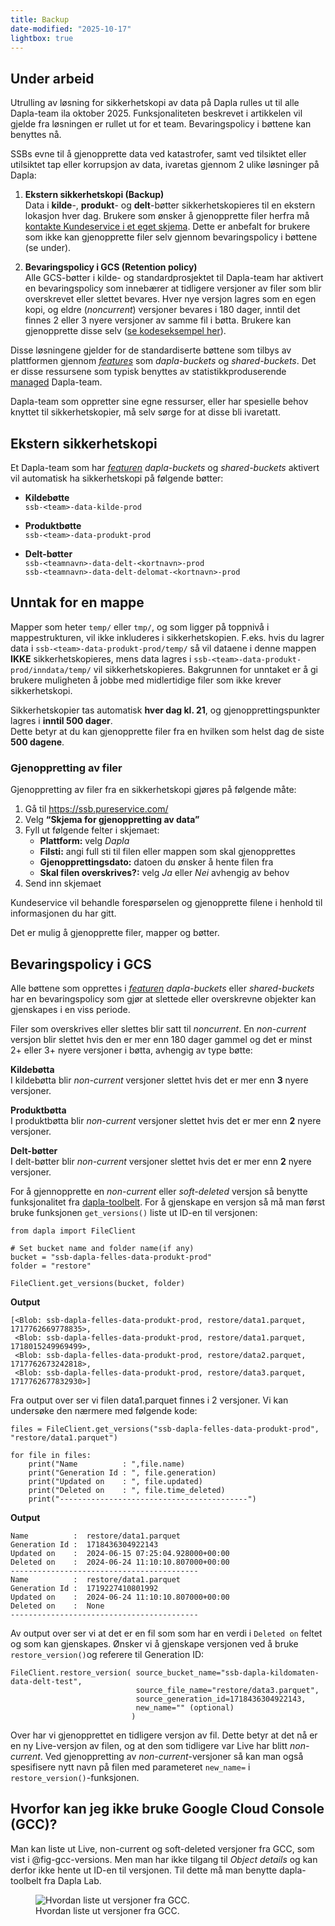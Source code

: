 ```yaml
---
title: Backup
date-modified: "2025-10-17"
lightbox: true
---
```


::: {.callout-warning}
## Under arbeid

Utrulling av løsning for sikkerhetskopi av data på Dapla rulles ut til alle Dapla-team ila oktober 2025. Funksjonaliteten beskrevet i artikkelen vil gjelde fra løsningen er rullet ut for et team. Bevaringspolicy i bøttene kan benyttes nå. 
:::

SSBs evne til å gjenopprette data ved katastrofer, samt ved tilsiktet eller utilsiktet tap eller korrupsjon av data, ivaretas gjennom 2 ulike løsninger på Dapla:

1. **Ekstern sikkerhetskopi (Backup)**  
Data i **kilde**-, **produkt**- og **delt**-bøtter sikkerhetskopieres til en ekstern lokasjon hver dag. Brukere som ønsker å gjenopprette filer herfra må [kontakte Kundeservice i et eget skjema](https://ssb.pureservice.com/#/new/23). Dette er anbefalt for brukere som ikke kan gjenopprette filer selv gjennom bevaringspolicy i bøttene (se under). 

2. **Bevaringspolicy i GCS (Retention policy)**  
Alle GCS-bøtter i kilde- og standardprosjektet til Dapla-team har aktivert en bevaringspolicy som innebærer at tidligere versjoner av filer som blir overskrevet eller slettet bevares. Hver nye versjon lagres som en egen kopi, og eldre (*noncurrent*) versjoner bevares i 180 dager, inntil det finnes 2 eller 3 nyere versjoner av samme fil i bøtta. Brukere kan gjenopprette disse selv ([se kodeseksempel her](./backup-data.qmd#bevaringspolicy-i-gcs)).    

Disse løsningene gjelder for de standardiserte bøttene som tilbys av plattformen gjennom [*features*](./features.qmd) som *dapla-buckets* og *shared-buckets*. Det er disse ressursene som typisk benyttes av statistikkproduserende [managed](./hva-er-dapla-team.qmd#autonomitetsnivå) Dapla-team. 

Dapla-team som oppretter sine egne ressurser, eller har spesielle behov knyttet til sikkerhetskopier, må selv sørge for at disse bli ivaretatt.

## Ekstern sikkerhetskopi

Et Dapla-team som har [*featuren*](./features.qmd#features) *dapla-buckets* og *shared-buckets* aktivert vil automatisk ha sikkerhetskopi på følgende bøtter:  

- **Kildebøtte**  
`ssb-<team>-data-kilde-prod`

- **Produktbøtte**  
`ssb-<team>-data-produkt-prod`

- **Delt-bøtter**  
`ssb-<teamnavn>-data-delt-<kortnavn>-prod`  
`ssb-<teamnavn>-data-delt-delomat-<kortnavn>-prod`

::: {.callout-caution}
## Unntak for en mappe

Mapper som heter `temp/` eller `tmp/`, og som ligger på toppnivå i mappestrukturen, vil ikke inkluderes i sikkerhetskopien. F.eks. hvis du lagrer data i `ssb-<team>-data-produkt-prod/temp/` så vil dataene i denne mappen **IKKE** sikkerhetskopieres, mens data lagres i `ssb-<team>-data-produkt-prod/inndata/temp/` vil sikkerhetskopieres. Bakgrunnen for unntaket er å gi brukere muligheten å jobbe med midlertidige filer som ikke krever sikkerhetskopi.  
:::

Sikkerhetskopier tas automatisk **hver dag kl. 21**, og gjenopprettingspunkter lagres i **inntil 500 dager**.  
Dette betyr at du kan gjenopprette filer fra en hvilken som helst dag de siste **500 dagene**.


### Gjenoppretting av filer

Gjenoppretting av filer fra en sikkerhetskopi gjøres på følgende måte:

1. Gå til [https://ssb.pureservice.com/](https://ssb.pureservice.com/)  
2. Velg **“Skjema for gjenoppretting av data”**  
3. Fyll ut følgende felter i skjemaet:  
   - **Plattform:** velg *Dapla*  
   - **Filsti:** angi full sti til filen eller mappen som skal gjenopprettes  
   - **Gjenopprettingsdato:** datoen du ønsker å hente filen fra  
   - **Skal filen overskrives?:** velg *Ja* eller *Nei* avhengig av behov  
4. Send inn skjemaet

Kundeservice vil behandle forespørselen og gjenopprette filene i henhold til informasjonen du har gitt.

Det er mulig å gjenopprette filer, mapper og bøtter. 


## Bevaringspolicy i GCS

Alle bøttene som opprettes i [*featuren*](./features.qmd) *dapla-buckets* eller *shared-buckets* har en bevaringspolicy som gjør at slettede eller overskrevne objekter kan gjenskapes i en viss periode. 

Filer som overskrives eller slettes blir satt til *noncurrent*. En *non-current* versjon blir slettet hvis den er mer enn 180 dager gammel og det er minst 2+ eller 3+ nyere versjoner i bøtta, avhengig av type bøtte:

**Kildebøtta**  
I kildebøtta blir *non-current* versjoner slettet hvis det er mer enn **3** nyere versjoner.

**Produktbøtta**  
I produktbøtta blir *non-current* versjoner slettet hvis det er mer enn **2** nyere versjoner.

**Delt-bøtter**  
I delt-bøtter blir *non-current* versjoner slettet hvis det er mer enn **2** nyere versjoner.

For å gjennopprette en *non-current* eller *soft-deleted* versjon så benytte funksjonalitet fra [dapla-toolbelt](https://pypi.org/project/dapla-toolbelt/). For å gjenskape en versjon så må man først bruke funksjonen `get_versions()` liste ut ID-en til versjonen:

```.python
from dapla import FileClient

# Set bucket name and folder name(if any)
bucket = "ssb-dapla-felles-data-produkt-prod" 
folder = "restore"

FileClient.get_versions(bucket, folder)
```

**Output**
```
[<Blob: ssb-dapla-felles-data-produkt-prod, restore/data1.parquet, 1717762669778835>,
 <Blob: ssb-dapla-felles-data-produkt-prod, restore/data1.parquet, 1718015249969499>,
 <Blob: ssb-dapla-felles-data-produkt-prod, restore/data2.parquet, 1717762673242818>,
 <Blob: ssb-dapla-felles-data-produkt-prod, restore/data3.parquet, 1717762677832930>]
```

Fra output over ser vi filen data1.parquet finnes i 2 versjoner. Vi kan undersøke den nærmere med følgende kode:

```.python
files = FileClient.get_versions("ssb-dapla-felles-data-produkt-prod", "restore/data1.parquet")

for file in files:
    print("Name          : ",file.name)
    print("Generation Id : ", file.generation)
    print("Updated on    : ", file.updated)
    print("Deleted on    : ", file.time_deleted)
    print("------------------------------------------")
```

**Output**  
```
Name          :  restore/data1.parquet
Generation Id :  1718436304922143
Updated on    :  2024-06-15 07:25:04.928000+00:00
Deleted on    :  2024-06-24 11:10:10.807000+00:00
------------------------------------------
Name          :  restore/data1.parquet
Generation Id :  1719227410801992
Updated on    :  2024-06-24 11:10:10.807000+00:00
Deleted on    :  None
------------------------------------------
```

Av output over ser vi at det er en fil som som har en verdi i `Deleted on` feltet og som kan gjenskapes. Ønsker vi å gjenskape versjonen ved å bruke `restore_version()`og referere til Generation ID:

```.python
FileClient.restore_version( source_bucket_name="ssb-dapla-kildomaten-data-delt-test",
                            source_file_name="restore/data3.parquet",
                            source_generation_id=1718436304922143,
                            new_name="" (optional)
                           )
```
Over har vi gjenopprettet en tidligere versjon av fil. Dette betyr at det nå er en ny Live-versjon av filen, og at den som tidligere var Live har blitt *non-current*. Ved gjenoppretting av *non-current*-versjoner så kan man også spesifisere nytt navn på filen med parameteret `new_name=` i `restore_version()`-funksjonen. 


::: {.callout-note}
## Hvorfor kan jeg ikke bruke Google Cloud Console (GCC)?

Man kan liste ut Live, non-current og soft-deleted versjoner fra GCC, som vist i @fig-gcc-versions. Men man har ikke tilgang til *Object details* og kan derfor ikke hente ut ID-en til versjonen. Til dette må man benytte dapla-toolbelt fra Dapla Lab.   

![Hvordan liste ut versjoner fra GCC.](../images/gcc-versions.png){fig-alt="Bilde av hvordan man velger versjoner i GCC." #fig-gcc-versions}

:::

